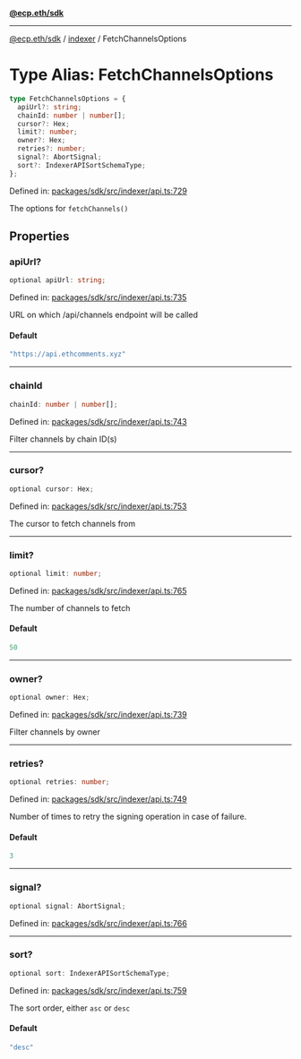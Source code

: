 [**@ecp.eth/sdk**](../../index.mdx)

***

[@ecp.eth/sdk](/sdk-reference/index.mdx) / [indexer](/sdk-reference/indexer/index.mdx) / FetchChannelsOptions

# Type Alias: FetchChannelsOptions

```ts
type FetchChannelsOptions = {
  apiUrl?: string;
  chainId: number | number[];
  cursor?: Hex;
  limit?: number;
  owner?: Hex;
  retries?: number;
  signal?: AbortSignal;
  sort?: IndexerAPISortSchemaType;
};
```

Defined in: [packages/sdk/src/indexer/api.ts:729](https://github.com/ecp-eth/comments-monorepo/blob/main/packages/sdk/src/indexer/api.ts#L729)

The options for `fetchChannels()`

## Properties

### apiUrl?

```ts
optional apiUrl: string;
```

Defined in: [packages/sdk/src/indexer/api.ts:735](https://github.com/ecp-eth/comments-monorepo/blob/main/packages/sdk/src/indexer/api.ts#L735)

URL on which /api/channels endpoint will be called

#### Default

```ts
"https://api.ethcomments.xyz"
```

***

### chainId

```ts
chainId: number | number[];
```

Defined in: [packages/sdk/src/indexer/api.ts:743](https://github.com/ecp-eth/comments-monorepo/blob/main/packages/sdk/src/indexer/api.ts#L743)

Filter channels by chain ID(s)

***

### cursor?

```ts
optional cursor: Hex;
```

Defined in: [packages/sdk/src/indexer/api.ts:753](https://github.com/ecp-eth/comments-monorepo/blob/main/packages/sdk/src/indexer/api.ts#L753)

The cursor to fetch channels from

***

### limit?

```ts
optional limit: number;
```

Defined in: [packages/sdk/src/indexer/api.ts:765](https://github.com/ecp-eth/comments-monorepo/blob/main/packages/sdk/src/indexer/api.ts#L765)

The number of channels to fetch

#### Default

```ts
50
```

***

### owner?

```ts
optional owner: Hex;
```

Defined in: [packages/sdk/src/indexer/api.ts:739](https://github.com/ecp-eth/comments-monorepo/blob/main/packages/sdk/src/indexer/api.ts#L739)

Filter channels by owner

***

### retries?

```ts
optional retries: number;
```

Defined in: [packages/sdk/src/indexer/api.ts:749](https://github.com/ecp-eth/comments-monorepo/blob/main/packages/sdk/src/indexer/api.ts#L749)

Number of times to retry the signing operation in case of failure.

#### Default

```ts
3
```

***

### signal?

```ts
optional signal: AbortSignal;
```

Defined in: [packages/sdk/src/indexer/api.ts:766](https://github.com/ecp-eth/comments-monorepo/blob/main/packages/sdk/src/indexer/api.ts#L766)

***

### sort?

```ts
optional sort: IndexerAPISortSchemaType;
```

Defined in: [packages/sdk/src/indexer/api.ts:759](https://github.com/ecp-eth/comments-monorepo/blob/main/packages/sdk/src/indexer/api.ts#L759)

The sort order, either `asc` or `desc`

#### Default

```ts
"desc"
```
